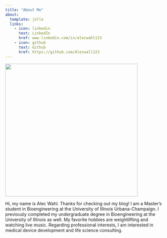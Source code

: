 ```yaml
---
title: "About Me"
about:
  template: jolla
  links:
    - icon: linkedin
      text: LinkedIn
      href: www.linkedin.com/in/alecwahl123
    - icon: github
      text: Github
      href: https://github.com/Alecwall123
---
```


![](images/imageforclass-02.jpg){width="422"}

Hi, my name is Alec Wahl. Thanks for checking out my blog! I am a Master's student in Bioengineering at the University of Illinois Urbana-Champaign. I previously completed my undergraduate degree in Bioengineering at the University of Illinois as well. My favorite hobbies are weightlifting and watching live music. Regarding professional interests, I am interested in medical device development and life science consulting.

